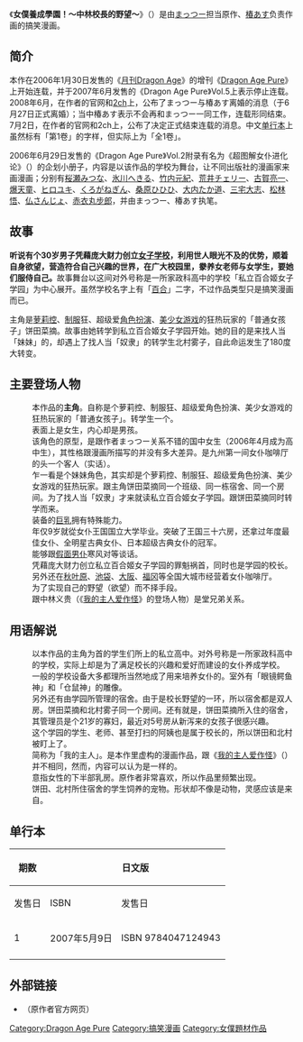 {{Infobox animanga/Headerofja
|title= 女僕養成學園！～中林校長的野望～
|image= 
|size= 
|caption= 
|japanese= メイドをねらえ! 〜中林校長の野望〜
|english= 
|kana= めいどをねらえ！なかばやしこうちょうのやぼう
|romaji= Meido wo Nerae! Nakabayashi-kōchō no Yabō
|genre= 搞笑
}}
{{Infobox animanga/Manga
|標題= 
|作者= [[まっつー|まっつー]]
|作畫= [[椿あす|椿あす]]
|出版社= {{flagicon|Japan}} [[角川書店|角川書店]]<br />{{flagicon|Taiwan}} [[台灣角川|台灣角川]]
|其他出版社= 
|連載雜誌= [[Dragon_Age_Pure|Dragon Age Pure]]
|label= 
|發售日= 
|開始= 
|結束= 
|冊數= 全1卷
|話數= 全3話
|其他= 
}}
{{Infobox animanga/Footerofja}}

《'''女僕養成學園！～中林校長的野望～'''》（{{lang|ja|メイドをねらえ! 〜中林校長の野望〜}}）是由[[まっつー|まっつー]]担当原作、[[椿あす|椿あす]]负责作画的搞笑漫画。

== 简介 ==

本作在2006年1月30日发售的《[[月刊Dragon_Age|月刊Dragon Age]]》的增刊《[[Dragon_Age_Pure|Dragon Age Pure]]》上开始连载，并于2007年6月发售的《Dragon Age Pure》Vol.5上表示停止连载。2008年6月，在作者的官网和[[2ch|2ch]]上，公布了まっつー与椿あす离婚的消息（于6月27日正式离婚）；当中椿あす表示不会再和まっつー一同工作，连载形同结束。7月2日，在作者的官网和2ch上，公布了决定正式结束连载的消息。中文[[单行本|单行本]]上虽然标有「第1卷」的字样，但实际上为「全1卷」。

2006年6月29日发售的《Dragon Age Pure》Vol.2附录有名为《超图解女仆进化论》（{{lang|ja|超図解メイドさん進化論}}）的企划小册子，内容是以该作品的学校为舞台，让不同出版社的漫画家来画漫画；分别有[[桜瀬みつな|桜瀬みつな]]、[[氷川へきる|氷川へきる]]、[[竹内元紀|竹内元紀]]、[[荒井チェリー|荒井チェリー]]、[[古賀亮一|古賀亮一]]、[[爆天童|爆天童]]、[[ヒロユキ|ヒロユキ]]、[[くろがねぎん|くろがねぎん]]、[[桑原ひひひ|桑原ひひひ]]、[[大内たか道|大内たか道]]、[[三宅大志|三宅大志]]、[[松林悟|松林悟]]、[[仏さんじょ|仏さんじょ]]、[[赤衣丸步郎|赤衣丸步郎]]，并由まっつー、椿あす执笔。

== 故事 ==

'''听说有个30岁男子凭藉庞大财力创立[[单性别教育|女子学校]]，利用世人眼光不及的优势，顺着自身欲望，营造符合自己兴趣的世界，在广大校园里，豢养女老师与女学生，要她们服侍自己。'''故事舞台以这间对外号称是一所家政科高中的学校「私立百合姬女子学园」为中心展开。虽然学校名字上有「[[百合_(同人)|百合]]」二字，不过作品类型只是搞笑漫画而已。

主角是[[萝莉控|萝莉控]]、[[制服|制服]]狂、超级爱[[Cosplay|角色扮演]]、[[美少女游戏|美少女游戏]]的狂热玩家的「普通女孩子」饼田菜摘。故事由她转学到私立百合姬女子学园开始。她的目的是来找人当「妹妹」的，却遇上了找人当「奴隶」的转学生北村雾子，自此命运发生了180度大转变。

== 主要登场人物 ==
; {{Nihongo|餅田菜摘|餅田菜摘／もちだ なつみ}}
: 本作品的'''主角'''。自称是个萝莉控、制服狂、超级爱角色扮演、美少女游戏的狂热玩家的「普通女孩子」。转学生一个。
: 表面上是女生，内心却是男孩。
: 该角色的原型，是跟作者まっつー关系不错的国中女生（2006年4月成为高中生），其性格跟漫画所描写的并没有多大差异。是九州第一间女仆咖啡厅的头一个客人（实话）。
; {{Nihongo|北村雾子|北村きりこ／きたむら きりこ}}
: 乍一看是个妹妹角色，其实却是个萝莉控、制服狂、超级爱角色扮演、美少女游戏的狂热玩家。跟主角饼田菜摘同一个班级、同一栋宿舍、同一个房间。为了找人当「奴隶」才来就读私立百合姬女子学园。跟饼田菜摘同时转学而来。
: 装备的[[巨乳|巨乳]]拥有特殊能力。
: 年仅9岁就從女仆王国国立大学毕业。突破了王国三十六房，还拿过年度最佳女仆、全明星古典女仆、日本超级古典女仆的冠军。
: 能够跟[[假面男仆|假面男仆]]寒风对等谈话。
; {{Nihongo|中林義元|中林義元／なかばやし よしもと}}
: 凭藉庞大财力创立私立百合姬女子学园的罪魁祸首，同时也是学园的校长。另外还在[[秋叶原|秋叶原]]、[[池袋|池袋]]、[[大阪市|大阪]]、[[福冈|福冈]]等全国大城市经营着女仆咖啡厅。
: 为了实现自己的野望（欲望）而不择手段。
: 跟中林义贵（《[[我的主人爱作怪|我的主人爱作怪]]》的登场人物）是堂兄弟关系。

== 用语解说 ==
; {{Nihongo|私立百合姬女子學園|私立百合姫女学園／しりつゆりひめじょがくえん}}
: 以本作品的主角为首的学生们所上的私立高中。对外号称是一所家政科高中的学校，实际上却是为了满足校长的兴趣和爱好而建设的女仆养成学校。
: 一般的学校设备大多都理所当然地成了用来培养女仆的。室外有「眼镜鳄鱼神」和「仓鼠神」的雕像。
: 另外还有由学园所管理的宿舍。由于是校长野望的一环，所以宿舍都是双人房。饼田菜摘和北村雾子同一个房间。还有就是，饼田菜摘所入住的宿舍，其管理员是个21岁的寡妇，最近对5号房从新泻来的女孩子很感兴趣。
: 这个学园的学生、老师、甚至打扫的阿姨也是属于校长的，所以饼田和北村被盯上了。
; {{Nihongo|我的主人愛作怪|これが私のご主人様／これがわたしのごしゅじんさま}}
: 简称为「我的主人」。是本作里虚构的漫画作品，跟《[[我的主人爱作怪|我的主人爱作怪]]》（{{lang|ja|これが私の御主人様}}）并不相同，然而，内容可以认为是一样的。
; {{Nihongo|下乳|下乳／したちち}}
: 意指女性的下半部乳房。原作者非常喜欢，所以作品里频繁出现。
; {{Nihongo|普斯|プスー／ぷすー}}
: 饼田、北村所住宿舍的学生饲养的宠物。形状却不像是动物，灵感应该是来自{{link-ja|Goo Choco Lantan|ぐ〜チョコランタン}}。

== 单行本 ==
{| class=wikitable
|-align=center
!rowspan="2"|期数
!colspan="2"|日文版
!colspan="2"|中文版
|-
!发售日!!ISBN!!发售日!!ISBN
|-
|1
|2007年5月9日||ISBN 9784047124943
|2008年7月2日||ISBN 9789861747095
|-
|}

== 外部链接 ==
* [http://members.jcom.home.ne.jp/fusianasan/ {{lang|ja|まっつー公式サイト 俺専用うpろ〜だ〜}}]{{dead link|date=2017年12月 |bot=InternetArchiveBot |fix-attempted=yes }}（原作者官方网页）

{{DEFAULTSORT:Meido wo Nerae! Nakabayashi Kouchou no Yabou}}
[[Category:Dragon_Age_Pure|Category:Dragon Age Pure]]
[[Category:搞笑漫画|Category:搞笑漫画]]
[[Category:女僕題材作品|Category:女僕題材作品]]
